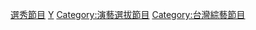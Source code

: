 [[Category:台灣音樂產業|選秀節目]]
[[Category:台灣音樂節目|Y]]
[[Category:演藝選拔節目|Category:演藝選拔節目]]
[[Category:台灣綜藝節目|Category:台灣綜藝節目]]
